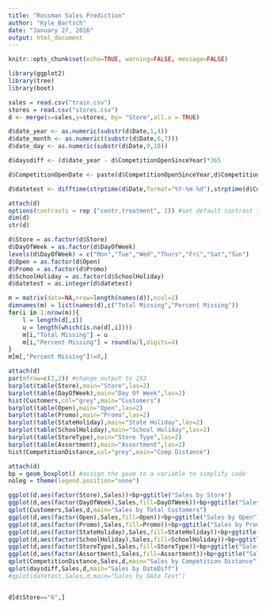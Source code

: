 ```yaml
---
title: "Rossman Sales Prediction"
author: "Kyle Bartsch"
date: "January 27, 2016"
output: html_document
---
```

```r
knitr::opts_chunk$set(echo=TRUE, warning=FALSE, message=FALSE)
```


```r
library(ggplot2)
library(tree)
library(boot)
```

```r
sales = read.csv("train.csv")
stores = read.csv("stores.csv")
d <- merge(x=sales,y=stores, by= "Store",all.x = TRUE)
```


```r
d$date_year <- as.numeric(substr(d$Date,1,4)) 
d$date_month <- as.numeric((substr(d$Date,6,7)))
d$date_day <- as.numeric(substr(d$Date,9,10))

d$daysdiff <- (d$date_year - d$CompetitionOpenSinceYear)*365

d$CompetitionOpenDate <- paste(d$CompetitionOpenSinceYear,d$CompetitionOpenSinceMonth,"01", sep="-")

d$datetest <- difftime(strptime(d$Date,format="%Y-%m-%d"),strptime(d$CompetitionOpenDate,format="%Y-%m-%d"),units="weeks")

```


```r
attach(d)
options(contrasts = rep ("contr.treatment", 2)) #set default contrast treatment for ordinal factors
dim(d)
str(d)

d$Store = as.factor(d$Store)
d$DayOfWeek = as.factor(d$DayOfWeek)
levels(d$DayOfWeek) = c("Mon","Tue","Wed","Thurs","Fri","Sat","Sun")
d$Open = as.factor(d$Open)
d$Promo = as.factor(d$Promo)
d$SchoolHoliday = as.factor(d$SchoolHoliday)
d$datetest = as.integer(d$datetest)

```


```r
m = matrix(data=NA,nrow=length(names(d)),ncol=2)
dimnames(m) = list(names(d),c("Total Missing","Percent Missing"))        
for(i in 1:nrow(m)){
    l = length(d[,i])
    u = length(which(is.na(d[,i])))
    m[i,"Total Missing"] = u
    m[i,"Percent Missing"] = round(u/l,digits=4)
}
m[m[,"Percent Missing"]!=0,]

```

```r
attach(d)
par(mfrow=c(2,2)) #change output to 2X2
barplot(table(Store),main="Store",las=2)
barplot(table(DayOfWeek),main="Day Of Week",las=2)
hist(Customers,col="grey",main="Customers")
barplot(table(Open),main="Open",las=2)
barplot(table(Promo),main="Promo",las=2)
barplot(table(StateHoliday),main="State Holiday",las=2)
barplot(table(SchoolHoliday),main="School Holiday",las=2)
barplot(table(StoreType),main="Store Type",las=2)
barplot(table(Assortment),main="Assortment",las=2)
hist(CompetitionDistance,col="grey",main="Comp Distance")

```

```r
attach(d)
bp = geom_boxplot() #assign the geom to a variable to simplify code
noleg = theme(legend.position="none")

ggplot(d,aes(factor(Store),Sales))+bp+ggtitle("Sales by Store")
ggplot(d,aes(factor(DayOfWeek),Sales,fill=DayOfWeek))+bp+ggtitle("Sales by Day of Week")+noleg
qplot(Customers,Sales,d,main="Sales by Total Customers")
ggplot(d,aes(factor(Open),Sales,fill=Open))+bp+ggtitle("Sales by Open")
ggplot(d,aes(factor(Promo),Sales,fill=Promo))+bp+ggtitle("Sales by Promo")
ggplot(d,aes(factor(StateHoliday),Sales,fill=StateHoliday))+bp+ggtitle("Sales by State Holiday")
ggplot(d,aes(factor(SchoolHoliday),Sales,fill=SchoolHoliday))+bp+ggtitle("Sales by School Holiday")
ggplot(d,aes(factor(StoreType),Sales,fill=StoreType))+bp+ggtitle("Sales by Store Type")
ggplot(d,aes(factor(Assortment),Sales,fill=Assortment))+bp+ggtitle("Sales by Assortment")
qplot(CompetitionDistance,Sales,d,main="Sales by Competition Distance")
qplot(daysdiff,Sales,d,main="Sales by DateDiff")
#qplot(datetest,Sales,d,main="Sales by DAte Test")


d[d$Store=="6",]

```

